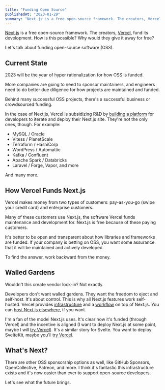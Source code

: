 ```yaml
---
title: "Funding Open Source"
publishedAt: "2023-01-29"
summary: "Next.js is a free open-source framework. The creators, Vercel, fund its development. How is this possible?"
---
```


[Next.js](http://nextjs.org/) is a free open-source framework. The creators, [Vercel](https://vercel.com/product-tour), fund its development. How is this possible? Why would they give it away for free?

Let's talk about funding open-source software (OSS).

## Current State

2023 will be the year of hyper rationalization for how OSS is funded.

More companies are going to need to sponsor maintainers, and engineers need to do better due diligence for how projects are maintained and funded.

Behind many successful OSS projects, there's a successful business or crowdsourced funding.

<StaticTweet id="1611745149788524544" />

In the case of Next.js, Vercel is subsidizing R&D by [building a platform](https://vercel.com/docs/concepts/next.js/overview) for developers to iterate and deploy their Next.js site. They're not the only ones, though. For example:

- MySQL / Oracle
- Vitess / PlanetScale
- Terraform / HashiCorp
- WordPress / Automattic
- Kafka / Confluent
- Apache Spark / Databricks
- Laravel / Forge, Vapor, and more

And many more.

## How Vercel Funds Next.js

Vercel makes money from two types of customers: pay-as-you-go (swipe your credit card) and enterprise customers.

Many of these customers use Next.js, the software Vercel funds maintenance and development for. Next.js is free because of these paying customers.

It's better to be open and transparent about how libraries and frameworks are funded. If your company is betting on OSS, you want some assurance that it will be maintained and actively developed.

To find the answer, work backward from the money.

## Walled Gardens

Wouldn't this create vendor lock-in? Not exactly.

Developers don't want walled gardens. They want the freedom to eject and self-host. It's about control. This is why all Next.js features work self-hosted. Vercel provides [infrastructure](https://vercel.com/enterprise) and a [workflow](https://vercel.com/workflow) on top of Next.js. You can [host Next.js elsewhere](https://nextjs.org/docs/deployment#self-hosting), if you want.

I'm a fan of the model Next.js uses. It's clear how it's funded (through Vercel) and the incentive is aligned (I want to deploy Next.js at some point, maybe I will [try Vercel](https://vercel.com/templates/next.js)). It's a similar story for Svelte. You want to deploy SvelteKit, maybe you'll [try Vercel](https://vercel.com/templates/svelte).

## What's Next?

There are other OSS sponsorship options as well, like GitHub Sponsors, OpenCollective, Patreon, and more. I think it's fantastic this infrastructure exists and it's now easier than ever to support open-source developers.

Let's see what the future brings.
